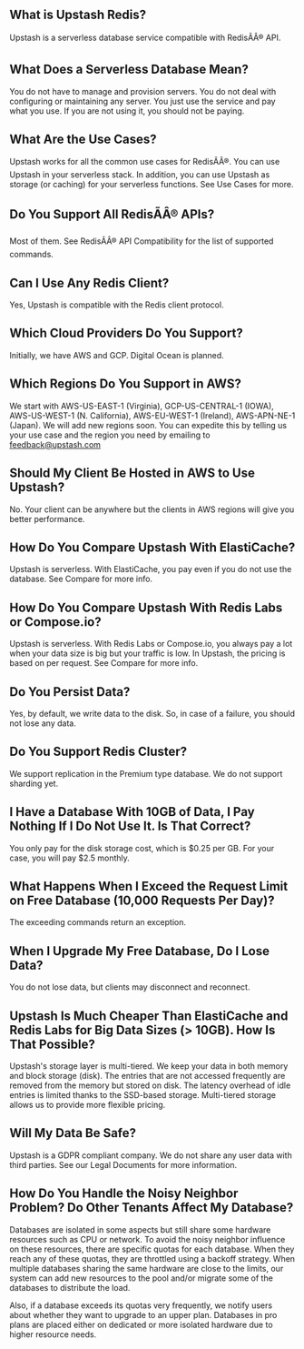 ## What is Upstash Redis?

Upstash is a serverless database service compatible with RedisÃÂ® API.

## What Does a Serverless Database Mean?

You do not have to manage and provision servers. You do not deal with
configuring or maintaining any server. You just use the service and pay what you
use. If you are not using it, you should not be paying.

## What Are the Use Cases?

Upstash works for all the common use cases for RedisÃÂ®. You can use Upstash in
your serverless stack. In addition, you can use Upstash as storage (or caching)
for your serverless functions. See Use Cases for more.

## Do You Support All RedisÃÂ® APIs?

Most of them. See RedisÃÂ® API Compatibility for the list of supported commands.

## Can I Use Any Redis Client?

Yes, Upstash is compatible with the Redis client protocol.

## Which Cloud Providers Do You Support?

Initially, we have AWS and GCP. Digital Ocean is planned.

## Which Regions Do You Support in AWS?

We start with AWS-US-EAST-1 (Virginia), GCP-US-CENTRAL-1 (IOWA), AWS-US-WEST-1
(N. California), AWS-EU-WEST-1 (Ireland), AWS-APN-NE-1 (Japan). We will add new
regions soon. You can expedite this by telling us your use case and the region
you need by emailing to feedback@upstash.com

## Should My Client Be Hosted in AWS to Use Upstash?

No. Your client can be anywhere but the clients in AWS regions will give you
better performance.

## How Do You Compare Upstash With ElastiCache?

Upstash is serverless. With ElastiCache, you pay even if you do not use the
database. See Compare for more info.

## How Do You Compare Upstash With Redis Labs or Compose.io?

Upstash is serverless. With Redis Labs or Compose.io, you always pay a lot when
your data size is big but your traffic is low. In Upstash, the pricing is based
on per request. See Compare for more info.

## Do You Persist Data?

Yes, by default, we write data to the disk. So, in case of a failure, you should
not lose any data.

## Do You Support Redis Cluster?

We support replication in the Premium type database. We do not support sharding yet.

## I Have a Database With 10GB of Data, I Pay Nothing If I Do Not Use It. Is That Correct?

You only pay for the disk storage cost, which is $0.25 per GB. For your case, you
will pay $2.5 monthly.

## What Happens When I Exceed the Request Limit on Free Database (10,000 Requests Per Day)?

The exceeding commands return an exception.

## When I Upgrade My Free Database, Do I Lose Data?

You do not lose data, but clients may disconnect and reconnect.

## Upstash Is Much Cheaper Than ElastiCache and Redis Labs for Big Data Sizes (> 10GB). How Is That Possible?

Upstash's storage layer is multi-tiered. We keep your data in both memory and
block storage (disk). The entries that are not accessed frequently are removed
from the memory but stored on disk. The latency overhead of idle entries is limited
thanks to the SSD-based storage. Multi-tiered storage allows us to provide more
flexible pricing.

## Will My Data Be Safe?

Upstash is a GDPR compliant company. We do not share any user data with third
parties. See our Legal Documents for more information.

## How Do You Handle the Noisy Neighbor Problem? Do Other Tenants Affect My Database?

Databases are isolated in some aspects but still share some hardware resources
such as CPU or network. To avoid the noisy neighbor influence on these resources,
there are specific quotas for each database. When they reach any of these quotas,
they are throttled using a backoff strategy. When multiple databases sharing the
same hardware are close to the limits, our system can add new resources to the
pool and/or migrate some of the databases to distribute the load.

Also, if a database exceeds its quotas very frequently, we notify users about
whether they want to upgrade to an upper plan. Databases in pro plans are placed
either on dedicated or more isolated hardware due to higher resource needs.